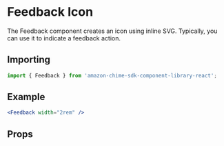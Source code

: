 

# Feedback Icon

The Feedback component creates an icon using inline SVG. Typically, you can use it to indicate a feedback action.

## Importing

```javascript
import { Feedback } from 'amazon-chime-sdk-component-library-react';
```

## Example

<ThemeProvider theme={lightTheme}>
  <Preview>
    <Feedback width="2rem" />
  </Preview>
</ThemeProvider>

```jsx
<Feedback width="2rem" />
```

## Props

<Props of={Feedback} />
